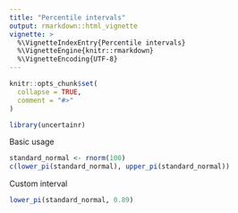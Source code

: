 ```yaml
---
title: "Percentile intervals"
output: rmarkdown::html_vignette
vignette: >
  %\VignetteIndexEntry{Percentile intervals}
  %\VignetteEngine{knitr::rmarkdown}
  %\VignetteEncoding{UTF-8}
---
```


```r
knitr::opts_chunk$set(
  collapse = TRUE,
  comment = "#>"
)
```

```r
library(uncertainr)
```

Basic usage
```r
standard_normal <- rnorm(100)
c(lower_pi(standard_normal), upper_pi(standard_normal))
```

Custom interval
```r
lower_pi(standard_normal, 0.89)
```
